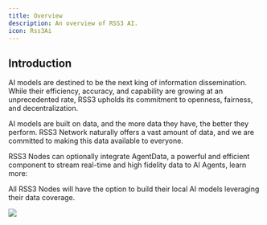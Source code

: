 ```yaml
---
title: Overview
description: An overview of RSS3 AI.
icon: Rss3Ai
---
```


## Introduction

AI models are destined to be the next king of information dissemination.
While their efficiency, accuracy, and capability are growing at an unprecedented rate, RSS3 upholds its commitment to openness, fairness, and decentralization.

AI models are built on data, and the more data they have, the better they perform.
RSS3 Network naturally offers a vast amount of data, and we are committed to making this data available to everyone.

RSS3 Nodes can optionally integrate AgentData, a powerful and efficient component to stream real-time and high fidelity data to AI Agents, learn more:

<Cards>
  <LinkCard id="agent-data" />
  <LinkCard id="component-ai" />
</Cards>


All RSS3 Nodes will have the option to build their local AI models leveraging their data coverage.

![](./assets/overview.png)
